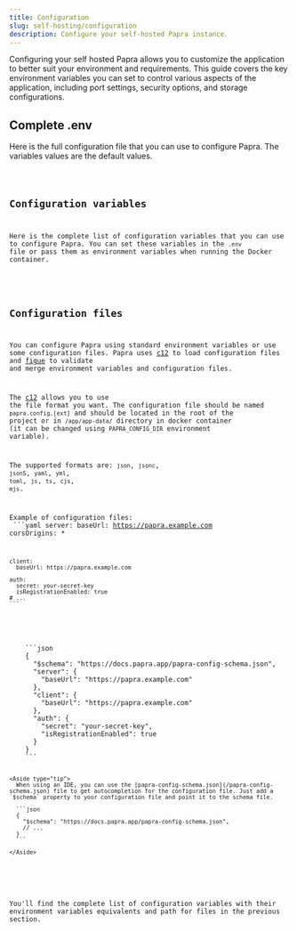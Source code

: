 ```yaml
---
title: Configuration
slug: self-hosting/configuration
description: Configure your self-hosted Papra instance.
---
```



Configuring your self hosted Papra allows you to customize the application to better suit your environment and requirements. This guide covers the key environment variables you can set to control various aspects of the application, including port settings, security options, and storage configurations.

## Complete .env

Here is the full configuration file that you can use to configure Papra. The variables values are the default values.

<Code code={fullDotEnv} language="env" title=".env" />

## Configuration variables

Here is the complete list of configuration variables that you can use to configure Papra. You can set these variables in the `.env` file or pass them as environment variables when running the Docker container.

<Fragment set:html={sectionsHtml} />


## Configuration files

You can configure Papra using standard environment variables or use some configuration files.
Papra uses [c12](https://github.com/unjs/c12) to load configuration files and [figue](https://github.com/CorentinTh/figue) to validate and merge environment variables and configuration files.

The [c12](https://github.com/unjs/c12) allows you to use the file format you want. The configuration file should be named `papra.config.[ext]` and should be located in the root of the project or in `/app/app-data/` directory in docker container (it can be changed using `PAPRA_CONFIG_DIR` environment variable).

The supported formats are: `json`, `jsonc`, `json5`, `yaml`, `yml`, `toml`, `js`, `ts`, `cjs`, `mjs`.

Example of configuration files:
<Tabs>
  <TabItem label="papra.config.yaml">
    ```yaml
    server:
      baseUrl: https://papra.example.com
      corsOrigins: *

    client:
      baseUrl: https://papra.example.com

    auth:
      secret: your-secret-key
      isRegistrationEnabled: true
    # ...
    ```
  </TabItem>

  <TabItem label="papra.config.json">
    ```json
    {
      "$schema": "https://docs.papra.app/papra-config-schema.json",
      "server": {
        "baseUrl": "https://papra.example.com"
      },
      "client": {
        "baseUrl": "https://papra.example.com"
      },
      "auth": {
        "secret": "your-secret-key",
        "isRegistrationEnabled": true
      }
    }
    ```

    <Aside type="tip">
      When using an IDE, you can use the [papra-config-schema.json](/papra-config-schema.json) file to get autocompletion for the configuration file. Just add a `$schema` property to your configuration file and point it to the schema file.

      ```json
      {
        "$schema": "https://docs.papra.app/papra-config-schema.json",
        // ...
      }
      ```
      
    </Aside>

  </TabItem>
</Tabs>


You'll find the complete list of configuration variables with their environment variables equivalents and path for files in the previous section.